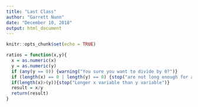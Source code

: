```yaml
---
title: "Last Class"
author: "Garrett Nunn"
date: "December 10, 2018"
output: html_document
---
```


```r
knitr::opts_chunk$set(echo = TRUE)
```

```r
ratios = function(x,y){
  x = as.numeric(x)
  y = as.numeric(y)
  if (any(y == 0)) {warning("You sure you want to divide by 0?")} 
  if (length(x) == 0 | length(y) == 0) {stop("are not long enough for a ratio")}
  if(length(x)>(y)){stop("Longer x variable than y variable")}
  result = x/y
  return(result)
}
```
